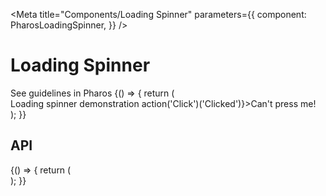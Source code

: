 

<Meta
  title="Components/Loading Spinner"
  parameters={{
    component: PharosLoadingSpinner,
  }}
/>

# Loading Spinner

<PharosLink href="https://www.jstor.org/pharos/components/loading-spinner" target="_blank">
  See guidelines in Pharos
</PharosLink>

<Canvas withToolbar>
  <Story name="Base">
    {() => {
      return (
        <div>
          <PharosLoadingSpinner></PharosLoadingSpinner>
          <PharosHeading level={1} preset={'5'}>
            Loading spinner demonstration
          </PharosHeading>
          <PharosButton onClick={() => action('Click')('Clicked')}>Can't press me!</PharosButton>
        </div>
      );
    }}
  </Story>
</Canvas>

## API

<ArgsTable of={PharosLoadingSpinner} />

<Canvas withToolbar>
  <Story name="Scoped">
    {() => {
      return (
        <div
          style={{
            height: '5rem',
            width: '5rem',
            border: '1px solid black',
            position: 'relative',
          }}
        >
          <PharosLoadingSpinner></PharosLoadingSpinner>
        </div>
      );
    }}
  </Story>
</Canvas>
